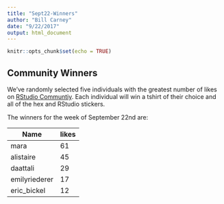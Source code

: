 ```yaml
---
title: "Sept22-Winners"
author: "Bill Carney"
date: "9/22/2017"
output: html_document
---
```


```r
knitr::opts_chunk$set(echo = TRUE)
```

## Community Winners

We've randomly selected five individuals with the greatest number of likes on [RStudio Communtiy](https://community.rstudio.com/).  Each individual will win a tshirt of their choice and all of the hex and RStudio stickers.

The winners for the week of September 22nd are:

Name| likes
------|-----
mara| 61 
alistaire| 45 
daattali| 29 
emilyriederer| 17 
eric_bickel| 12 

